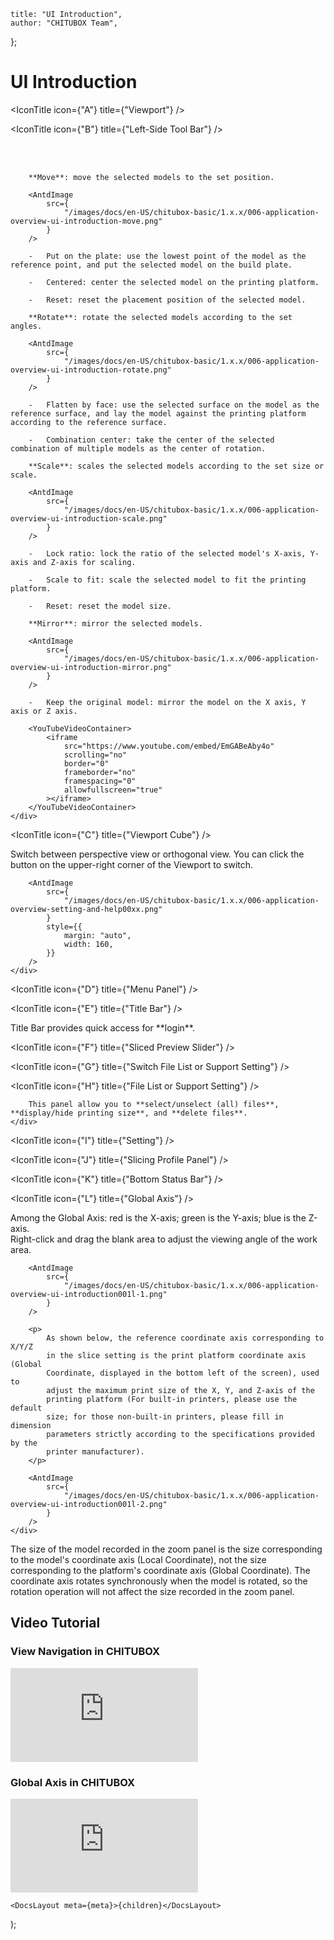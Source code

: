 
	title: "UI Introduction",
	author: "CHITUBOX Team",
};

# UI Introduction

<ImageContainer>
	<AntdImage
		src={
			"/images/docs/en-US/chitubox-basic/1.x.x/006-application-overview-ui-introduction001--1.png"
		}
		style={{ width: "100%", maxWidth: "1300px" }}
	/>
</ImageContainer>

<IconTitle icon={"A"} title={"Viewport"} />

<IconTitle icon={"B"} title={"Left-Side Tool Bar"} />

<div style={{ display: "flex" }}>
	<div style={{flex: "0 0 4rem"}}></div>
	<div>
		<div>
			<AntdImage
				src={
					"/images/docs/en-US/chitubox-basic/1.x.x/006-application-overview-ui-introduction001b1.png"
				}
			/>
		</div>
		<br />
		<ImageComparison
			img1Src={"/images/docs/en-US/chitubox-basic/1.x.x/gif/005move.gif"}
			text1={"Move"}
			img2Src={
				"/images/docs/en-US/chitubox-basic/1.x.x/gif/006rotate.gif"
			}
			text2={"Rotate"}
		/>
		<br />
		<ImageComparison
			img1Src={"/images/docs/en-US/chitubox-basic/1.x.x/gif/007scale.gif"}
			text1={"Scale"}
			img2Src={
				"/images/docs/en-US/chitubox-basic/1.x.x/gif/008mirror.gif"
			}
			text2={"Mirror"}
		/>

		**Move**: move the selected models to the set position.

		<AntdImage
			src={
				"/images/docs/en-US/chitubox-basic/1.x.x/006-application-overview-ui-introduction-move.png"
			}
		/>

		-   Put on the plate: use the lowest point of the model as the reference point, and put the selected model on the build plate.

		-   Centered: center the selected model on the printing platform.

		-   Reset: reset the placement position of the selected model.

		**Rotate**: rotate the selected models according to the set angles.

		<AntdImage
			src={
				"/images/docs/en-US/chitubox-basic/1.x.x/006-application-overview-ui-introduction-rotate.png"
			}
		/>

		-   Flatten by face: use the selected surface on the model as the reference surface, and lay the model against the printing platform according to the reference surface.

		-   Combination center: take the center of the selected combination of multiple models as the center of rotation.

		**Scale**: scales the selected models according to the set size or scale.

		<AntdImage
			src={
				"/images/docs/en-US/chitubox-basic/1.x.x/006-application-overview-ui-introduction-scale.png"
			}
		/>

		-   Lock ratio: lock the ratio of the selected model's X-axis, Y-axis and Z-axis for scaling.

		-   Scale to fit: scale the selected model to fit the printing platform.

		-   Reset: reset the model size.

		**Mirror**: mirror the selected models.

		<AntdImage
			src={
				"/images/docs/en-US/chitubox-basic/1.x.x/006-application-overview-ui-introduction-mirror.png"
			}
		/>

		-   Keep the original model: mirror the model on the X axis, Y axis or Z axis.

		<YouTubeVideoContainer>
			<iframe
				src="https://www.youtube.com/embed/EmGABeAby4o"
				scrolling="no"
				border="0"
				frameborder="no"
				framespacing="0"
				allowfullscreen="true"
			></iframe>
		</YouTubeVideoContainer>
	</div>
</div>

<IconTitle icon={"C"} title={"Viewport Cube"} />

<div style={{ display: "flex" }}>
	<div style={{flex: "0 0 4rem"}}></div>
	<div>
		Switch between perspective view or orthogonal view. You can click the <AntdImage
			src={
				"/images/docs/en-US/chitubox-basic/1.x.x/006-application-overview-setting-and-help00x1x.png"
			}
			style={{
				width: 27,
			}}
		/> button on the upper-right corner of the Viewport to switch.

		<AntdImage
			src={
				"/images/docs/en-US/chitubox-basic/1.x.x/006-application-overview-setting-and-help00xx.png"
			}
			style={{
				margin: "auto",
				width: 160,
			}}
		/>
	</div>
</div>


<IconTitle icon={"D"} title={"Menu Panel"} />

<IconTitle icon={"E"} title={"Title Bar"} />

<div style={{ display: "flex" }}>
	<div style={{flex: "0 0 4rem"}}></div>
	<div>
		Title Bar provides quick access for **login**.
	</div>
</div>

<IconTitle icon={"F"} title={"Sliced Preview Slider"} />

<IconTitle icon={"G"} title={"Switch File List or Support Setting"} />

<IconTitle icon={"H"} title={"File List or Support Setting"} />

<div style={{ display: "flex" }}>
	<div style={{flex: "0 0 4rem"}}></div>
	<div>
		<AntdImage
			src={
				"/images/docs/en-US/chitubox-basic/1.x.x/006-application-overview-ui-introduction001h-1.png"
			}
		/>

		This panel allow you to **select/unselect (all) files**, **display/hide printing size**, and **delete files**.
	</div>
</div>


<IconTitle icon={"I"} title={"Setting"} />

<IconTitle icon={"J"} title={"Slicing Profile Panel"} />

<IconTitle icon={"K"} title={"Bottom Status Bar"} />

<IconTitle icon={"L"} title={"Global Axis"} />

<div style={{ display: "flex" }}>
	<div style={{flex: "0 0 4rem"}}></div>
	<div>
		<p>
			Among the Global Axis: red is the X-axis; green is the Y-axis; blue
			is the Z-axis.
			<br />
			Right-click and drag the blank area to adjust the viewing angle of
			the work area.
		</p>

		<AntdImage
			src={
				"/images/docs/en-US/chitubox-basic/1.x.x/006-application-overview-ui-introduction001l-1.png"
			}
		/>

		<p>
			As shown below, the reference coordinate axis corresponding to X/Y/Z
			in the slice setting is the print platform coordinate axis (Global
			Coordinate, displayed in the bottom left of the screen), used to
			adjust the maximum print size of the X, Y, and Z-axis of the
			printing platform (For built-in printers, please use the default
			size; for those non-built-in printers, please fill in dimension
			parameters strictly according to the specifications provided by the
			printer manufacturer).
		</p>

		<AntdImage
			src={
				"/images/docs/en-US/chitubox-basic/1.x.x/006-application-overview-ui-introduction001l-2.png"
			}
		/>
	</div>
</div>

<Admonition type="note">
	The size of the model recorded in the zoom panel is the size corresponding to the model's coordinate axis (Local Coordinate), not the size corresponding to the platform's coordinate axis (Global Coordinate). The coordinate axis rotates synchronously when the model is rotated, so the rotation operation will not affect the size recorded in the zoom panel.
</Admonition>

## Video Tutorial

### View Navigation in CHITUBOX

<YouTubeVideoContainer>
	<iframe
		src="https://www.youtube.com/embed/TEH9Aq2prBk"
		scrolling="no"
		border="0"
		frameborder="no"
		framespacing="0"
		allowfullscreen="true"
	></iframe>
</YouTubeVideoContainer>

### Global Axis in CHITUBOX

<YouTubeVideoContainer>
	<iframe
		src="https://www.youtube.com/embed/trTCEQylr1I"
		scrolling="no"
		border="0"
		frameborder="no"
		framespacing="0"
		allowfullscreen="true"
	></iframe>
</YouTubeVideoContainer>

	<DocsLayout meta={meta}>{children}</DocsLayout>
);

